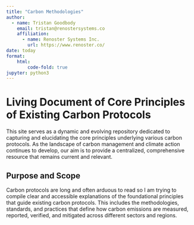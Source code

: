 ```yaml
---
title: "Carbon Methodologies"
author:
  - name: Tristan Goodbody
    email: tristan@renostersystems.co
    affiliation: 
      - name: Renoster Systems Inc.
        url: https://www.renoster.co/
date: today
format:
    html: 
        code-fold: true
jupyter: python3
---
```


# Living Document of Core Principles of Existing Carbon Protocols
This site serves as a dynamic and evolving repository dedicated to capturing and elucidating the core principles underlying various carbon protocols. As the landscape of carbon management and climate action continues to develop, our aim is to provide a centralized, comprehensive resource that remains current and relevant.

## Purpose and Scope
Carbon protocols are long and often arduous to read so I am trying to compile clear and accessible explanations of the foundational principles that guide existing carbon protocols. This includes the methodologies, standards, and practices that define how carbon emissions are measured, reported, verified, and mitigated across different sectors and regions.
